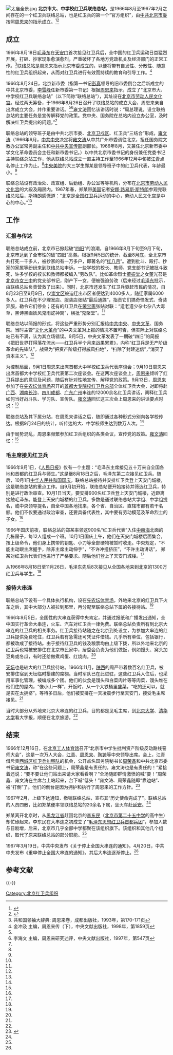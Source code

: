 {{Veil|time=2015-09-12T05:24:12+00:00}}
[[File:太庙全景.jpg|thumb]]
'''北京市大、中学校红卫兵联络总站'''，是1966年8月至1967年2月之间存在的一个红卫兵联络总站，也是红卫兵的第一个“官方组织”，由[[中共北京市委|中共北京市委]]按照[[周恩来|周恩来]]的指示成立。<ref name=rmw>{{Cite web |url=http://www.people.com.cn/GB/shizheng/252/7619/7647/2540886.html |title=雍文涛，“文化大革命”初期周总理为稳定大局所作的不懈努力，人民网，于2014-03-14查阅 |accessdate=2014-03-14 |archive-date=2014-03-14 |archive-url=https://web.archive.org/web/20140314175559/http://www.people.com.cn/GB/shizheng/252/7619/7647/2540886.html |dead-url=no }}</ref><ref name=lwdf>{{Cite web |url=http://news.163.com/09/0829/14/5HT2I1O200011SM9.html |title=1967：大串联枢纽，瞭望东方周刊2009年第30期 |access-date=2014-03-14 |archive-url=https://web.archive.org/web/20140314143044/http://news.163.com/09/0829/14/5HT2I1O200011SM9.html |archive-date=2014-03-14 |dead-url=yes }}</ref>

==成立==
1966年8月18日[[毛泽东|毛泽东]]在[[天安门|天安门]]首次接见红卫兵后，全中国的红卫兵运动日益猛烈开展，打砸、抄家现象愈演愈烈，严重破坏了各地方党政机关及经济部门的正常工作。<ref>共和国领袖大辞典: 周恩来卷，成都出版社，1993年，第170-171页</ref>联络总站是周恩来指示北京市委成立的，以便将带有自发性、分散性、随意性的红卫兵组织起来，从而对红卫兵进行有效而持续的教育和引导工作。<ref>金冲及 主编，周恩来传（下），中央文献出版社，1998年，第1859页</ref>

1966年8月24日，北京新市委（指第一书记[[彭真|彭真]]领导的旧市委倒台之后新成立的中共北京市委，[[李雪峰|李雪峰]]任新市委第一书记）根据[[周恩来|周恩来]]指示，成立了“北京市大、中学校红卫兵联络总站”（以下简称“联络总站”），其址设在[[北京市劳动人民文化宫|北京市劳动人民文化宫]]。经过两天筹备，于1966年8月26日召开了联络总站的成立大会，周恩来亲自出席成立大会，并作重要讲话。<ref name=rmw/><ref>李海文 主编，周恩来研究述评，中央文献出版社，1997年，第547页</ref>[[雍文涛|雍文涛]]回忆该讲话时说：“周总理说，设立联络总站的主要任务是宣传解释党的政策。党中央、国务院在总站内设立办公室，及时解决红卫兵提出的问题。”<ref name=rmw/>

联络总站的领导班子是由中共北京市委、[[北京卫戍区|北京卫戍区]]、红卫兵“三结合”形成，[[雍文涛|雍文涛]]（1966年6月，[[中共中央|中共中央]]决定将[[雍文涛|雍文涛]]从中共广州市委调往北京，担任国务院文教办公室常务副主任和[[中共中央宣传部|中共中央宣传部]]副部长。1966年8月，又兼任北京新市委中学文化革命委员会主任和新市委书记。）以中共北京市委书记的身份兼任党委书记主持联络总站工作，他从联络总站成立一直主持工作至1966年12月中旬被[[江青|江青]]点名停止工作为止。<ref name=rmw/>[[中央美院|中央美院]]的大三学生郑某是领导班子中的红卫兵代表，年龄最小。<ref name=lwdf/>

联络总站设有政治处、政宣组、后勤组、办公室等等机构，分布在[[北京市劳动人民文化宫|北京市劳动人民文化宫]]的大殿及厢房内。1967年春，郑某带[[美国|美国]]记者[[安娜·路易斯·斯特朗|安娜·路易斯·斯特朗]]参观完联络总站后，斯特朗感慨道：“北京是全国红卫兵运动的中心，劳动人民文化宫是中心的中心。”<ref name=lwdf/>

==工作==
===汇报与传达===
联络总站成立前，北京市已掀起破“[[四旧|四旧]]”的浪潮，自1966年8月下旬至9月下旬，北京市达到了全市性的破“四旧”高潮。根据9月5日的统计，截至8月底，全北京市共打死一千多人，被抄家的有一万多户，即著名的“[[红八月|红八月]]”。遭到批斗、殴打、抄家的家属等纷纷来到联络总站申诉。一些学校的校长、教师、党支部书记被批斗致死，许多学校的校长和教师都被编入“劳改队”。比如革命烈士[[董振堂|董振堂]]之女董光苔是[[北京市第一五九中学|北京市女三中]]的党支部书记，刚产下一女，便被强迫劳改（后来经过[[毛泽东|毛泽东]]批示，由联络总站负责营救了出来）。同时，北京市还发生了红卫兵驱赶市民的情况，自8月23日至9月9日，仅[[崇文区|崇文区]]被迫迁出市区者便达到4000多人，随迁家属6000多人。红卫兵在不少理发店、服装店张贴“最后通牒”，指责它们搞奇怪发式、奇装异服，勒令它们停业；还有的红卫兵在[[荣宝斋|荣宝斋]]张贴对联：“遗老遗少杂七杂八大毒草，黑诗黑画妖风鬼雨蛇神窝”，横批“鬼聚堂”。<ref name=rmw/>

联络总站以简报的形式，将这些严重形势分别汇报给[[中共中央|中共中央]]、[[中央文革|中央文革]]、国务院。当时主管“[[文化大革命|文化大革命]]”的中央文革对上报的情况不置可否，但实际上对联络总站已有不满，认为其立场错误。9月5日，中央文革发表了一期破“四旧”的简报《把旧世界打得落花流水——红卫兵半个月来战果累累》，内称“红卫兵是无产阶级革命的先锋队”，战果为“把资产阶级打得威风扫地”，“扫除了封建迷信”，”消灭了资本主义”。<ref name=rmw/>

为控制局面，9月1日周恩来出席首都大中学校红卫兵代表座谈会；9月10日周恩来出席首都大中学校红卫兵代表第二次座谈会。在这两次座谈会上，[[周恩来|周恩来]]倾听了红卫兵提出的意见及问题，随后有针对性地宣传、解释党的政策。9月13日，[[周恩来|周恩来]]参加了在[[先农坛体育场|先农坛体育场]]召开的[[首都大专院校红卫兵总部|首都大专院校红卫兵总部]]全体红卫兵大会，对即将赴[[广西|广西]]、[[湖南|湖南]][[长沙|长沙]]、[[四川|四川]][[成都|成都]]、[[广东|广东]][[广州|广州]]串连的12000余名红卫兵讲话，阐释红卫兵如何当好战斗队、学习队、宣传队。[[雍文涛|雍文涛]]回忆这三次会上周恩来的讲话要点时说：<ref name=rmw/>

{{HideH|雍文涛回忆周恩来的讲话要点}}
{{引用|
在谈到武斗打人问题时，周总理说：我们是无产阶级专政的国家，政权在我们手里，有政权，有武装，人有错误，可以评批，犯了法可以关起来，可以送去劳改。至于煞他们的威风问题，那也有人民的威力，有解放军的威力。所以，我们提倡要文斗，不要武斗，不要动手打人。就是斗争那些[[走资本主义道路的当权派|走资本主义道路的当权派]]、斗争那些地富反坏分子，也应该是这样。

在谈到对待五类分子问题时，周总理说：我们要团结大多数，特别要争取团结中间力量。敌人总是少数，朋友总是多数，打击面太大，就会失掉中间派的同情。不是所有地富反坏右出身的都打倒，我们要打击的是那些暗藏的反革命，现在还在搞反革命活动的，有民愤、有血债、查有证据的反革命。[[右派|右派]]分子，只要摘了帽子就不叫右派。对资产阶级，我们要批的是他们的思想体系和违法行为。对一般的资产阶级上层人士，我们也是采取教育改造的方针，不能动不动就搜查、抄家，即使对逃亡地主，他们原有的土地已经被分了，到这里已经落户了，也不需要再把他们赶走，不能把一切人都赶走。要派出所把名单交给你们，由你们去赶，那也不一定好。如果这样做，我看就是派出所想卸包袱，派出所把名单交给你们了，你们就把这些人往火车上一赶，以为就完事了，其实没那么简单。不能把一切黑五类的人和他们的家属子女都清除掉，这是[[无政府主义|无政府主义]]思想，不是[[毛泽东思想|毛泽东思想]]，毛主席历来主张要改造他们。对知名人士，一定要慎重对待。[[宋庆龄|宋庆龄]]是我们革命的长期合作者，到她家里去贴[[大字报|大字报]]就不恰当。这只是说贴大字报，若进一步超过这个范围，如打人、搜查、抄家，那就属于法律制裁问题了。[[北京市第十五中学|十五中]]同学同我谈话时说，理发馆都是资产阶级的，不要了。我反问他们，北京几万理发工人怎么办呢？他们一家子生活怎么解决呢？有的同学说留长辫子不行，但短辫子有什么不可以呢？这就算资产阶级思想吗？他们一下子被我问住了。

在谈到宗教信仰问题时，周总理说：不能把[[清真寺|清真寺]]都办成学校，都做为公共的机关。象[[新疆|新疆]]一些地方，宗教信仰和民族习惯是结合在一起的，你要改变那个习惯，需要时间，宣传是可以的，强制就不对了。

针对一些人破坏公共设施、烧毁文物等，周总理提出：要保护国家财产，保护群众利益。有些东西国内不能用的，可以出口，有人说是资产阶级的东西，不能出口，非毁掉不可，其实卖出去可以换取外汇，买回我们所需要的机器嘛！}}
{{HideF}}

联络总站及其下属分站，在周恩来讲话之后，随即通过各种形式分别向各学校传达。根据9月24日的统计，听传达的大、中学校师生达到数万人次。<ref name=rmw/>

由于局势混乱，周恩来频繁参加红卫兵组织的各类会议，宣传党的政策。[[雍文涛|雍文涛]]回忆：<ref name=rmw/>
{{引用|从8月下旬总站成立到12月中旬我被江青点名停止工作的3个多月时间里，周总理为教育引导青少年按照党的政策办事，亲自参加红卫兵组织召集的大型汇报会、座谈会等在40次以上。小型的、个别的约见谈话就更多了。无论是大型会议，还是小型个别会见，周总理都不失时机地向青少年宣传、解释党的政策，作了大量工作。有些会议长达四五个小时，有些会见谈话则是通宵达旦进行的。周总理在青少年身上倾注了大量心血，他那种不辞劳苦、日以继夜地忘我工作和高度负责的精神，激发了同志们宣传党的政策的热情，克服了畏难情绪。那段时间，联络总站平均每天接待人民群众来访上千人次（来信、来电话及外出联系办事的不计算在内）。}}

===毛主席接见红卫兵===
1966年9月1日，《[[人民日报|人民日报]]》仅有一个主题：“毛泽东主席接见五十万来自全国各地和首都的红卫兵与师生。”这是继8月18日之后，毛泽东第二次接见红卫兵。随后，10月1日[[中华人民共和国国庆|中华人民共和国国庆]]，联络总站接待并安排红卫兵登上天安门城楼，这是联络总站的重点工作。自9月初开始，联络总站便开始接待并筛选红卫兵，特别是进行政治审查。10月1日当天，要安排900名红卫兵登上天安门城楼，近距离接触毛泽东。能登上天安门城楼的红卫兵，多数是通过联络总站大学组、中学组提名，或中央领导提名，自全中国各地找来，各个省、自治区、直辖市都有若干名额。他们不仅要通过政治审查，还要具备代表性，其中要有劳动模范及革命烈士的子女。<ref name=lwdf/>

1966年国庆前夜，联络总站的郑某率领这900名“红卫兵代表”入住[[中南海|中南海]]北面的几栋房子，每12人组成一个班。10月1日国庆上午，他们在天安门城楼后面集合，按上级命令，他们身上携带的钥匙、小刀等全部硬物被暂时收走。中央规定，“不能主动跟主席握手，除非主席主动伸手”，“不许冲撞挤压”，“不许主动讲话”， 郑某对红卫兵代表们也进行了严格要求。随后他们登上了天安门城楼。<ref name=lwdf/>

从1966年8月18日至11月26日，毛泽东先后8次接见从全国各地来到北京的1300万红卫兵与学生。<ref name=lwdf/>

===接待大串连===
{{main|全国大串连}}

联络总站下设有一个具体执行机构，设在[[先农坛体育场|先农坛体育场]]，外地来北京的红卫兵下火车之后，其中大部分人被拉到那里，再分配至联络总站下属的各接待站。<ref name=lwdf/>

1966年9月5日，全国性的大串连获得中央肯定，并通过报纸和广播发出通知，全中国实行革命大串连，火车、汽车对红卫兵一律免费。联络总站负责所有到北京大串连的红卫兵的相关事务。红卫兵接待站随之在北京到处设立，为参加大串连的红卫兵提供免费吃住，红卫兵若有急需还可凭证件借钱。几乎所有单位，包括银行，都被改成了接待站。由于接待红卫兵的钱及粮票均由上级下拨，所以外地来北京的红卫兵也常被安排住在北京市民家中，居委会负责为他们做饭，例如馒头、窝头加豆角或冬瓜，有时还给做煮鸡蛋、红烧肉。<ref name=lwdf/>

[[天坛|天坛]]也是较大的红卫兵接待站。1966年11月，[[陕西|陕西]]的周严带着数百名红卫兵，被安排住宿到天坛临时搭建的席棚。当时军队已在此进驻，这些红卫兵入住后，也采用军事化管理，被编成多个团。他们的伙食是馒头和白菜肉片等等肉菜，馒头堆在他们住的屋内，“像小山一样”，开饭时，从一个大铁桶里盛菜，“吃的还可以，就是实在太拥挤”。等待多日后，他们被安排在一天凌晨步行至天安门，接受毛主席接见。<ref name=lwdf/>

当时大部分从外地来北京大串连的红卫兵，目的都是见毛主席，到[[北京大学|北京大学]]、[[清华大学|清华大学]]看大字报，顺便在北京旅游。<ref name=lwdf/>

==结束==
1966年12月16日，在[[北京工人体育馆|北京工人体育馆]]召开“北京市中学生批判资产阶级反动路线誓师大会”，这是一次万人大会，[[江青|江青]]、[[周恩来|周恩来]]、[[陶铸|陶铸]]等中央领导出席。会上，江青借斥责[[西纠|西城区红卫兵纠察队]]的机会，公开点名国务院秘书长[[周荣鑫|周荣鑫]]和中共北京市委书记[[雍文涛|雍文涛]]，称“在这些问题上，周荣鑫是有责任的，雍文涛也是有责任的！”紧接着还说：“要不要让他们站出来请大家看看啊？”全场随即群情激愤的喊“要！”周荣鑫、雍文涛在主席台上站起来，台下喊“低头！”雍文涛、周荣鑫随即“靠边站”、被“打倒”了。他们的倒台是因为拥护和执行了周恩来的工作方针。<ref>{{Cite web |url=http://www.greentimes.com/green/news/renwu/xwrw/content/2012-06/05/content_182381.htm# |title=不尽的思念——纪念雍文涛同志诞辰100周年，中国林业新闻网，2012年6月5日 |access-date=2014-03-14 |archive-url=https://web.archive.org/web/20140314163954/http://www.greentimes.com/green/news/renwu/xwrw/content/2012-06/05/content_182381.htm |archive-date=2014-03-14 |dead-url=yes }}</ref>

1967年2月，上级下达通知，撤销联络总站，宣布其“历史使命完成了”。联络总站的人员四散，比如郑某便率领联络总站的20余名下属，坐火车赴[[延安|延安]]。<ref name=lwdf/>

郑某离开北京时，从[[黑龙江省|黑龙江省]]赶回北京的[[李东民|李东民]]（[[北京市第二十五中学|北京市第二十五中学]]的高中生）却忙碌起来。李东民在大串连之初成立了“[[毛泽东思想红卫兵首都兵团|毛泽东思想红卫兵首都兵团]]”，参加人数与日剧增，后来，北京市几乎全部中学都聚在该组织旗下。该组织和其他几个组织，取代了原来联络总站的部分职能。<ref name=lwdf/>

1967年3月19日，中共中央发布《关于停止全国大串连的通知》。4月20日，中共中央发布《重申停止全国大串连的通知》。其后大串连逐渐停止。<ref name=lwdf/>

== 参考文献 ==
{{Reflist}}

{{-}}
{{红卫兵}}
{{文革编年史}}

[[Category:北京红卫兵组织|Category:北京红卫兵组织]]